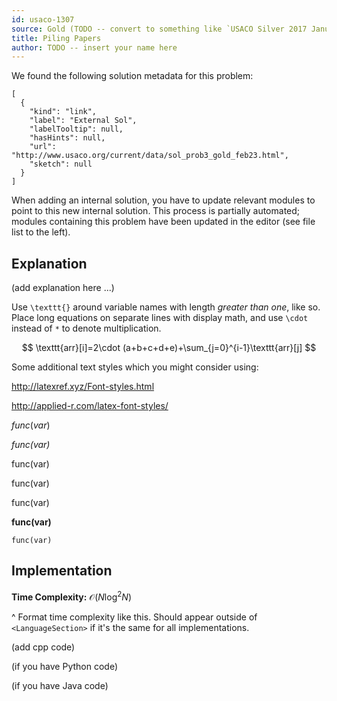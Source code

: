 ```yaml
---
id: usaco-1307
source: Gold (TODO -- convert to something like `USACO Silver 2017 January`)
title: Piling Papers
author: TODO -- insert your name here
---
```


We found the following solution metadata for this problem:
```
[
  {
    "kind": "link",
    "label": "External Sol",
    "labelTooltip": null,
    "hasHints": null,
    "url": "http://www.usaco.org/current/data/sol_prob3_gold_feb23.html",
    "sketch": null
  }
]
```

When adding an internal solution, you have to update relevant modules to point to this new internal solution. This process is partially automated; modules containing this problem have been updated in the editor (see file list to the left).

## Explanation

(add explanation here ...)

Use `\texttt{}` around variable names with length *greater than one*, like so. Place long equations on separate lines with display math, and use `\cdot` instead of `*` to denote multiplication.

$$
\texttt{arr}[i]=2\cdot (a+b+c+d+e)+\sum_{j=0}^{i-1}\texttt{arr}[j]
$$

Some additional text styles which you might consider using:

http://latexref.xyz/Font-styles.html

http://applied-r.com/latex-font-styles/

$func(var)$

$\textit{func(var)}$

$\textrm{func(var)}$

$\text{func(var)}$

$\textsf{func(var)}$

$\textbf{func(var)}$

$\texttt{func(var)}$

## Implementation

**Time Complexity:** $\mathcal{O}(N\log^2N)$

^ Format time complexity like this. Should appear outside of `<LanguageSection>` if it's the same for all implementations.

<LanguageSection>

<CPPSection>

(add cpp code)

</CPPSection>

<PySection>

(if you have Python code)

</PySection>

<JavaSection>

(if you have Java code)

</JavaSection>

</LanguageSection>